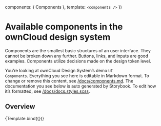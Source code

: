 
<Meta title="Basics/Components" />

  components: { Components },
  template: `<components />`
})

# Available components in the ownCloud design system

Components are the smallest basic structures of an user interface. 
They cannot be broken down any further. 
Buttons, links, and inputs are good examples. Components utilize decisions made on the design token level.

You’re looking at ownCloud Design System’s demo <code>UI Components</code>. Everything you see here is editable in Markdown format. 
To change or remove this content, see [/docs/components.md](https://github.com/owncloud/owncloud-design-system/blob/master/docs/components.md). 
The documentation you see below is auto generated by Storybook. 
To edit how it’s formatted, see [/docs/docs.styles.scss](https://github.com/owncloud/owncloud-design-system/blob/master/docs/docs.styles.scss).

## Overview

<Canvas>
  <Story
    name="All"
  >
    {Template.bind({})}
  </Story>
</Canvas>
